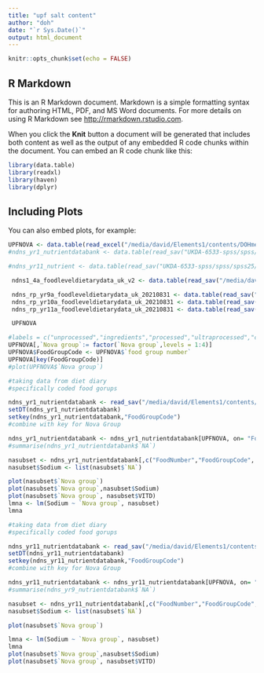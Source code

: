 ```yaml
---
title: "upf salt content"
author: "doh"
date: "`r Sys.Date()`"
output: html_document
---
```


```r
knitr::opts_chunk$set(echo = FALSE)
```

## R Markdown

This is an R Markdown document. Markdown is a simple formatting syntax for authoring HTML, PDF, and MS Word documents. For more details on using R Markdown see <http://rmarkdown.rstudio.com>.

When you click the **Knit** button a document will be generated that includes both content as well as the output of any embedded R code chunks within the document. You can embed an R code chunk like this:

```r
library(data.table)
library(readxl)
library(haven)
library(dplyr)
```

## Including Plots

You can also embed plots, for example:

```r
UPFNOVA <- data.table(read_excel("/media/david/Elements1/contents/DOHmed/MPH/MPHModules/dissertation/alternativequant/altquant/altquant/UPFNOVA.xlsx"))
#ndns_yr1_nutrientdatabank <- data.table(read_sav("UKDA-6533-spss/spss/spss25/ndns_yr1_nutrientdatabank.sav"))

#ndns_yr11_nutrient <- data.table(read_sav("UKDA-6533-spss/spss/spss25/ndns_yr11_nutrientdatabank_2021-03-19.sav"))

 ndns1_4a_foodleveldietarydata_uk_v2 <- data.table(read_sav("/media/david/Elements1/contents/DOHmed/MPH/MPHModules/dissertation/alternativequant/altquant/UKDA-6533-spss/spss/spss25/ndns_rp_yr1-4a_foodleveldietarydata_uk_v2.sav"))

 ndns_rp_yr9a_foodleveldietarydata_uk_20210831 <- data.table(read_sav("/media/david/Elements1/contents/DOHmed/MPH/MPHModules/dissertation/alternativequant/altquant/UKDA-6533-spss/spss/spss25/ndns_rp_yr9a_foodleveldietarydata_uk_20210831.sav"))
 ndns_rp_yr10a_foodleveldietarydata_uk_20210831 <- data.table(read_sav("/media/david/Elements1/contents/DOHmed/MPH/MPHModules/dissertation/alternativequant/altquant/UKDA-6533-spss/spss/spss25/ndns_rp_yr10a_foodleveldietarydata_uk_20210831.sav"))
 ndns_rp_yr11a_foodleveldietarydata_uk_20210831 <- data.table(read_sav("/media/david/Elements1/contents/DOHmed/MPH/MPHModules/dissertation/alternativequant/altquant/UKDA-6533-spss/spss/spss25/ndns_rp_yr11a_foodleveldietarydata_uk_20210831.sav") )
```




```r
 UPFNOVA

#labels = c("unprocessed","ingredients","processed","ultraprocessed","complex","supplements")
UPFNOVA[,`Nova group`:= factor(`Nova group`,levels = 1:4)]
UPFNOVA$FoodGroupCode <- UPFNOVA$`food group number`
UPFNOVA[key(FoodGroupCode)]
#plot(UPFNOVA$`Nova group`)

```



```r

#taking data from diet diary
#specifically coded food gorups

ndns_yr1_nutrientdatabank <- read_sav("/media/david/Elements1/contents/DOHmed/MPH/MPHModules/dissertation/alternativequant/altquant/UKDA-6533-spss/spss/spss25/ndns_yr1_nutrientdatabank.sav")
setDT(ndns_yr1_nutrientdatabank)
setkey(ndns_yr1_nutrientdatabank,"FoodGroupCode")
#combine with key for Nova Group

ndns_yr1_nutrientdatabank <- ndns_yr1_nutrientdatabank[UPFNOVA, on= "FoodGroupCode"]
#summarise(ndns_yr1_nutrientdatabank$`NA`)

nasubset <- ndns_yr1_nutrientdatabank[,c("FoodNumber","FoodGroupCode", "FoodName","Nova group","NA","VITD")]
nasubset$Sodium <- list(nasubset$`NA`)

plot(nasubset$`Nova group`)
plot(nasubset$`Nova group`,nasubset$Sodium)
plot(nasubset$`Nova group`, nasubset$VITD)
lmna <- lm(Sodium ~ `Nova group`, nasubset)
lmna
```




```r
#taking data from diet diary
#specifically coded food gorups

ndns_yr11_nutrientdatabank <- read_sav("/media/david/Elements1/contents/DOHmed/MPH/MPHModules/dissertation/alternativequant/altquant/UKDA-6533-spss/spss/spss25/ndns_yr11_nutrientdatabank_2021-03-19.sav")
setDT(ndns_yr11_nutrientdatabank)
setkey(ndns_yr11_nutrientdatabank,"FoodGroupCode")
#combine with key for Nova Group

ndns_yr11_nutrientdatabank <- ndns_yr11_nutrientdatabank[UPFNOVA, on= "FoodGroupCode"]
#summarise(ndns_yr9_nutrientdatabank$`NA`)

nasubset <- ndns_yr11_nutrientdatabank[,c("FoodNumber","FoodGroupCode", "FoodName","Nova group","NA","VITD")]
nasubset$Sodium <- list(nasubset$`NA`)

plot(nasubset$`Nova group`)

lmna <- lm(Sodium ~ `Nova group`, nasubset)
lmna
plot(nasubset$`Nova group`,nasubset$Sodium)
plot(nasubset$`Nova group`, nasubset$VITD)
```
